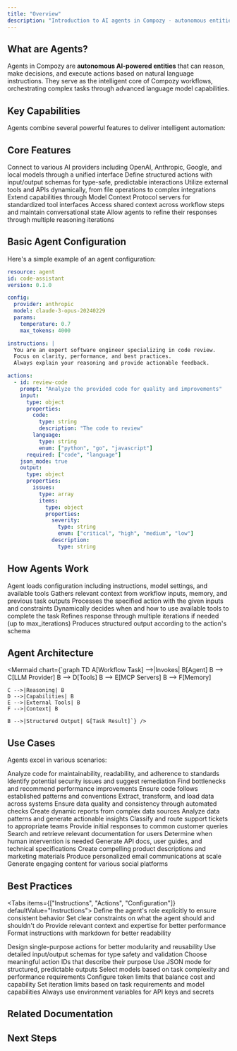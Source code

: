 ```yaml
---
title: "Overview"
description: "Introduction to AI agents in Compozy - autonomous entities that reason, decide, and execute actions"
---
```


## What are Agents?

Agents in Compozy are **autonomous AI-powered entities** that can reason, make decisions, and execute actions based on natural language instructions. They serve as the intelligent core of Compozy workflows, orchestrating complex tasks through advanced language model capabilities.

## Key Capabilities

Agents combine several powerful features to deliver intelligent automation:

<FeatureCardList cols={2}>
  <FeatureCard
    title="Natural Language Understanding"
    description="Process and understand complex instructions in plain English, enabling intuitive task definitions"
    icon="Brain"
  />
  <FeatureCard
    title="Dynamic Decision Making"
    description="Make contextual decisions based on goals, constraints, and real-time information"
    icon="Route"
  />
  <FeatureCard
    title="Tool Utilization"
    description="Access and use external tools dynamically to extend capabilities beyond text generation"
    icon="Wrench"
  />
  <FeatureCard
    title="Iterative Problem Solving"
    description="Self-correct and refine responses over multiple iterations for improved accuracy"
    icon="RefreshCw"
  />
</FeatureCardList>

## Core Features

<List>
  <ListItem title="LLM Integration">
    Connect to various AI providers including OpenAI, Anthropic, Google, and local models through a unified interface
  </ListItem>
  <ListItem title="Action System">
    Define structured actions with input/output schemas for type-safe, predictable interactions
  </ListItem>
  <ListItem title="Tool Access">
    Utilize external tools and APIs dynamically, from file operations to complex integrations
  </ListItem>
  <ListItem title="MCP Support">
    Extend capabilities through Model Context Protocol servers for standardized tool interfaces
  </ListItem>
  <ListItem title="Memory Management">
    Access shared context across workflow steps and maintain conversational state
  </ListItem>
  <ListItem title="Iterative Execution">
    Allow agents to refine their responses through multiple reasoning iterations
  </ListItem>
</List>

## Basic Agent Configuration

Here's a simple example of an agent configuration:

```yaml
resource: agent
id: code-assistant
version: 0.1.0

config:
  provider: anthropic
  model: claude-3-opus-20240229
  params:
    temperature: 0.7
    max_tokens: 4000

instructions: |
  You are an expert software engineer specializing in code review.
  Focus on clarity, performance, and best practices.
  Always explain your reasoning and provide actionable feedback.

actions:
  - id: review-code
    prompt: "Analyze the provided code for quality and improvements"
    input:
      type: object
      properties:
        code:
          type: string
          description: "The code to review"
        language:
          type: string
          enum: ["python", "go", "javascript"]
      required: ["code", "language"]
    json_mode: true
    output:
      type: object
      properties:
        issues:
          type: array
          items:
            type: object
            properties:
              severity:
                type: string
                enum: ["critical", "high", "medium", "low"]
              description:
                type: string
```

## How Agents Work

<Steps className="mt-14">
  <Step title="Initialization">
    Agent loads configuration including instructions, model settings, and available tools
  </Step>
  <Step title="Context Building">
    Gathers relevant context from workflow inputs, memory, and previous task outputs
  </Step>
  <Step title="Action Execution">
    Processes the specified action with the given inputs and constraints
  </Step>
  <Step title="Tool Usage">
    Dynamically decides when and how to use available tools to complete the task
  </Step>
  <Step title="Iteration">
    Refines response through multiple iterations if needed (up to max_iterations)
  </Step>
  <Step title="Output Generation">
    Produces structured output according to the action's schema
  </Step>
</Steps>

## Agent Architecture

<Mermaid chart={`graph TD
    A[Workflow Task] -->|Invokes| B[Agent]
    B --> C[LLM Provider]
    B --> D[Tools]
    B --> E[MCP Servers]
    B --> F[Memory]

    C -->|Reasoning| B
    D -->|Capabilities| B
    E -->|External Tools| B
    F -->|Context| B

    B -->|Structured Output| G[Task Result]`} />

## Use Cases

Agents excel in various scenarios:

<AccordionGroup>
  <Accordion title="Code Analysis & Review">
    <List>
      <ListItem title="Automated code quality assessment">
        Analyze code for maintainability, readability, and adherence to standards
      </ListItem>
      <ListItem title="Security vulnerability detection">
        Identify potential security issues and suggest remediation
      </ListItem>
      <ListItem title="Performance optimization suggestions">
        Find bottlenecks and recommend performance improvements
      </ListItem>
      <ListItem title="Best practice enforcement">
        Ensure code follows established patterns and conventions
      </ListItem>
    </List>
  </Accordion>

  <Accordion title="Data Processing">
    <List>
      <ListItem title="ETL pipeline orchestration">
        Extract, transform, and load data across systems
      </ListItem>
      <ListItem title="Data validation and cleansing">
        Ensure data quality and consistency through automated checks
      </ListItem>
      <ListItem title="Report generation">
        Create dynamic reports from complex data sources
      </ListItem>
      <ListItem title="Insight extraction">
        Analyze data patterns and generate actionable insights
      </ListItem>
    </List>
  </Accordion>

  <Accordion title="Customer Support">
    <List>
      <ListItem title="Intelligent ticket routing">
        Classify and route support tickets to appropriate teams
      </ListItem>
      <ListItem title="Automated response generation">
        Provide initial responses to common customer queries
      </ListItem>
      <ListItem title="Knowledge base queries">
        Search and retrieve relevant documentation for users
      </ListItem>
      <ListItem title="Escalation decisions">
        Determine when human intervention is needed
      </ListItem>
    </List>
  </Accordion>

  <Accordion title="Content Generation">
    <List>
      <ListItem title="Technical documentation">
        Generate API docs, user guides, and technical specifications
      </ListItem>
      <ListItem title="Marketing copy">
        Create compelling product descriptions and marketing materials
      </ListItem>
      <ListItem title="Email templates">
        Produce personalized email communications at scale
      </ListItem>
      <ListItem title="Social media posts">
        Generate engaging content for various social platforms
      </ListItem>
    </List>
  </Accordion>
</AccordionGroup>

## Best Practices

<Tabs items={["Instructions", "Actions", "Configuration"]} defaultValue="Instructions">
  <Tab value="Instructions">
    <List>
      <ListItem title="Be clear and specific">
        Define the agent's role explicitly to ensure consistent behavior
      </ListItem>
      <ListItem title="Define boundaries">
        Set clear constraints on what the agent should and shouldn't do
      </ListItem>
      <ListItem title="Include domain knowledge">
        Provide relevant context and expertise for better performance
      </ListItem>
      <ListItem title="Use markdown structure">
        Format instructions with markdown for better readability
      </ListItem>
    </List>
  </Tab>

  <Tab value="Actions">
    <List>
      <ListItem title="Create focused actions">
        Design single-purpose actions for better modularity and reusability
      </ListItem>
      <ListItem title="Define clear schemas">
        Use detailed input/output schemas for type safety and validation
      </ListItem>
      <ListItem title="Use descriptive IDs">
        Choose meaningful action IDs that describe their purpose
      </ListItem>
      <ListItem title="Enable JSON mode">
        Use JSON mode for structured, predictable outputs
      </ListItem>
    </List>
  </Tab>

  <Tab value="Configuration">
    <List>
      <ListItem title="Choose appropriate models">
        Select models based on task complexity and performance requirements
      </ListItem>
      <ListItem title="Set reasonable limits">
        Configure token limits that balance cost and capability
      </ListItem>
      <ListItem title="Configure iterations">
        Set iteration limits based on task requirements and model capabilities
      </ListItem>
      <ListItem title="Secure sensitive data">
        Always use environment variables for API keys and secrets
      </ListItem>
    </List>
  </Tab>
</Tabs>

## Related Documentation

<ReferenceCardList>
  <ReferenceCard
    title="Core Concepts: Agents"
    description="Understanding agents in the workflow context and their role in orchestration"
    href="/docs/core/getting-started/core-concepts"
    icon="BookOpen"
  />
  <ReferenceCard
    title="Task Integration"
    description="Learn how agents seamlessly work with tasks to execute workflows"
    href="/docs/core/tasks/basic-tasks"
    icon="GitBranch"
  />
  <ReferenceCard
    title="YAML Templates"
    description="Configure agents dynamically using template expressions and variables"
    href="/docs/core/yaml-templates/overview"
    icon="FileCode"
  />
  <ReferenceCard
    title="LLM Provider Setup"
    description="Configure and connect various AI providers for your agents"
    href="/docs/core/configuration/providers"
    icon="Settings"
  />
  <ReferenceCard
    title="Memory Systems"
    description="Implement persistent memory and context for stateful agents"
    href="/docs/core/memory/overview"
    icon="Database"
  />
  <ReferenceCard
    title="Memory Operations"
    description="Work with memory operations for storing and retrieving agent context"
    href="/docs/core/memory/operations"
    icon="HardDrive"
  />
  <ReferenceCard
    title="Tools Overview"
    description="Extend agent capabilities with custom tools and integrations"
    href="/docs/core/tools/overview"
    icon="Wrench"
  />
  <ReferenceCard
    title="MCP Integration"
    description="Connect external tools using the Model Context Protocol"
    href="/docs/core/mcp/overview"
    icon="Link2"
  />
  <ReferenceCard
    title="Template Variables"
    description="Access and use context variables in agent configurations"
    href="/docs/core/yaml-templates/context-variables"
    icon="Variable"
  />
</ReferenceCardList>

## Next Steps

<ReferenceCardList>
  <ReferenceCard
    title="LLM Integration"
    description="Connect to OpenAI, Anthropic, Groq, and more"
    href="/docs/core/agents/llm-integration"
    icon="Cpu"
  />
  <ReferenceCard
    title="Instructions & Actions"
    description="Define agent behavior and structured actions"
    href="/docs/core/agents/instructions-actions"
    icon="ListCheck"
  />
  <ReferenceCard
    title="Tools"
    description="Extend capabilities with external tools and MCP"
    href="/docs/core/agents/tools"
    icon="Wrench"
  />
  <ReferenceCard
    title="Memory"
    description="Implement stateful conversations and context"
    href="/docs/core/agents/memory"
    icon="Brain"
  />
</ReferenceCardList>
